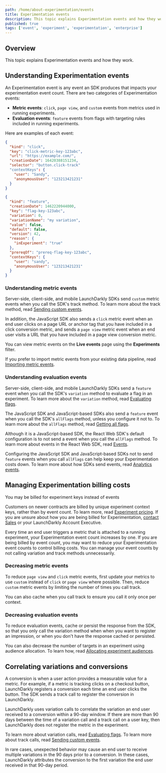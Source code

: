```yaml
---
path: /home/about-experimentation/events
title: Experimentation events
description: This topic explains Experimentation events and how they work.
published: true
tags: ['event', 'experiment', 'experimentation', 'enterprise']
---
```


## Overview

This topic explains Experimentation events and how they work.

## Understanding Experimentation events

An Experimentation event is any event an SDK produces that impacts your experimentation event count. There are two categories of Experimentation events:

- **Metric events**: `click`, `page view`, and `custom` events from metrics used in running experiments.
- **Evaluation events**: `feature` events from flags with targeting rules included in running experiments.

Here are examples of each event:

<CodeSample>
<CSTab label="Click metric event">

```json
{
  "kind": "click",
  "key": "click-metric-key-123abc",
  "url": "https://example.com/",
  "creationDate": 16420388151234,
  "selector": "button.click-track"
  "contextKeys": {
    "user": "Sandy",
    "anonymousUser": "123213421231"
  }
}
```

</CSTab>
<CSTab label="Feature evaluation event">

```json
{
  "kind": "feature",
  "creationDate": 1462220944000,
  "key": "flag-key-123abc",
  "variation": 0,
  "variationName": "my variation",
  "value": false,
  "default": false,
  "version": 42,
  "reason": {
    "inExperiment": "true"
  },
  "prereqOf": "prereq-flag-key-123abc",
  "contextKeys": {
    "user": "sandy",
    "anonymousUser": "123213421231"
  }
}
```

</CSTab>
</CodeSample>

### Understanding metric events

Server-side, client-side, and mobile LaunchDarkly SDKs send `custom` metric events when you call the SDK's track method. To learn more about the track method, read [Sending custom events](/sdk/features/events).

In addition, the JavaScript SDK also sends a `click` metric event when an end user clicks on a page URL or anchor tag that you have included in a click conversion metric, and sends a `page view` metric event when an end user visits a URL that you have included in a page view conversion metric.

You can view metric events on the **Live events** page using the **Experiments** filter.

If you prefer to import metric events from your existing data pipeline, read [Importing metric events](/home/creating-experiments/import-metric-events).

### Understanding evaluation events

Server-side, client-side, and mobile LaunchDarkly SDKs send a `feature` event when you call the SDK's `variation` method to evaluate a flag in an experiment. To learn more about the `variation` method, read [Evaluating flags](/sdk/features/evaluating).

The JavaScript SDK and JavaScript-based SDKs also send a `feature` event when you call the SDK's `allFlags` method, unless you configure it not to. To learn more about the `allFlags` method, read [Getting all flags](/sdk/features/all-flags#javascript).

Although it is a JavaScript-based SDK, the React Web SDK's default configuration is to not send a event when you call the `allFlags` method. To learn more about events in the React Web SDK, read [Events](/sdk/client-side/react/react-web#events).

Configuring the JavaScript SDK and JavaScript-based SDKs not to send `feature` events when you call `allFlags` can help keep your Experimentation costs down. To learn more about how SDKs send events, read [Analytics events](/sdk/concepts/events).

## Managing Experimentation billing costs

<Callout intent="info">
<CalloutTitle>You may be billed for experiment keys instead of events</CalloutTitle>
<CalloutDescription>

Customers on newer contracts are billed by unique experiment context keys, rather than by event count. To learn more, read [Experiment pricing](/home/about-experimentation#experiment-pricing). If you are unsure about how you are being billed for Experimentation, [contact Sales](https://launchdarkly.com/contact-sales/) or your LaunchDarkly Account Executive.

</CalloutDescription>
</Callout>

Every time an end user triggers a metric that is attached to a running experiment, your Experimentation event count increases by one. If you are being billed by event count, you may want to reduce your Experimentation event counts to control billing costs. You can manage your event counts by not calling variation and track methods unnecessarily.

### Decreasing metric events

To reduce `page view` and `click` metric events, first update your metrics to use `custom` instead of `click` or `page view` where possible. Then, reduce `custom` metric events by limiting the number of times you call track.

You can also cache when you call track to ensure you call it only once per context.

### Decreasing evaluation events

To reduce evaluation events, cache or persist the response from the SDK, so that you only call the variation method when when you want to register an impression, or when you don't have the response cached or persisted.

You can also decrease the number of targets in an experiment using audience allocation. To learn how, read [Allocating experiment audiences](/home/creating-experiments/allocation).

## Correlating variations and conversions

A conversion is when a user action provides a measurable value for a metric. For example, if a metric is tracking clicks on a checkout button, LaunchDarkly registers a conversion each time an end user clicks the button. The SDK sends a track call to register the conversion in LaunchDarkly.

LaunchDarkly uses variation calls to correlate the variation an end user received to a conversion within a 90-day window. If there are more than 90 days between the time of a variation call and a track call on a user key, then LaunchDarkly does not register the metric in the experiment.

To learn more about variation calls, read [Evaluating flags](/sdk/features/evaluating). To learn more about track calls, read [Sending custom events](/sdk/features/events).

In rare cases, unexpected behavior may cause an end user to receive multiple variations in the 90 days prior to a conversion. In these cases, LaunchDarkly attributes the conversion to the first variation the end user received in that 90-day period.
